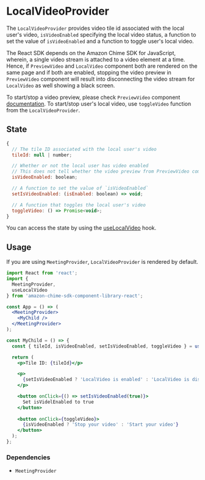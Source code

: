 <Meta title="SDK Providers/LocalVideoProvider" />

# LocalVideoProvider

The `LocalVideoProvider` provides video tile id associated with the local user's video, `isVideoEnabled` specifying the local video status, a function to set the value of `isVideoEnabled` and a function to toggle user's local video. 

The React SDK depends on the Amazon Chime SDK for JavaScript, wherein, a single video stream is attached to a video element at a time. Hence, if `PreviewVideo` and `LocalVideo` component both are rendered on the same page and if both are enabled, stopping the video preview in `PreviewVideo` component will result into disconnecting the video stream for `LocalVideo` as well showing a black screen.

To start/stop a video preview, please check `PreviewVideo` component [documentation](/?path=/story/sdk-components-previewvideo--page).
To start/stop user's local video, use `toggleVideo` function from the `LocalVideoProvider`.

## State

```javascript
{
  // The tile ID associated with the local user's video
  tileId: null | number;

  // Whether or not the local user has video enabled
  // This does not tell whether the video preview from PreviewVideo component is enabled or not.
  isVideoEnabled: boolean;

  // A function to set the value of `isVideoEnabled`
  setIsVideoEnabled: (isEnabled: boolean) => void;

  // A function that toggles the local user's video
  toggleVideo: () => Promise<void>;
}
```

You can access the state by using the [useLocalVideo](/?path=/docs/sdk-hooks-uselocalvideo--page) hook.

## Usage

If you are using `MeetingProvider`, `LocalVideoProvider` is rendered by default.

```jsx
import React from 'react';
import {
  MeetingProvider,
  useLocalVideo
} from 'amazon-chime-sdk-component-library-react';

const App = () => (
  <MeetingProvider>
    <MyChild />
  </MeetingProvider>
);

const MyChild = () => {
  const { tileId, isVideoEnabled, setIsVideoEnabled, toggleVideo } = useLocalVideo();

  return (
    <p>Tile ID: {tileId}</p>

    <p>
      {setIsVideoEnabled ? 'LocalVideo is enabled' : 'LocalVideo is disabled'}
    </p>

    <button onClick={() => setIsVideoEnabled(true)}>
      Set isVidelEnabled to true
    </button>
    
    <button onClick={toggleVideo}>
      {isVideoEnabled ? 'Stop your video' : 'Start your video'}
    </button>
  );
};
```

### Dependencies

- `MeetingProvider`
